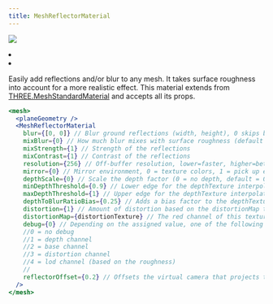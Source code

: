 ```yaml
---
title: MeshReflectorMaterial
---
```


[![](https://img.shields.io/badge/-storybook-%23ff69b4)](https://drei.vercel.app/?path=/story/shaders-meshreflectormaterial--reflector-st)

<Grid cols={4}>
  <li>
    <Codesandbox id="lx2h8" />
  </li>
  <li>
    <Codesandbox id="l900i" />
  </li>
</Grid>

Easily add reflections and/or blur to any mesh. It takes surface roughness into account for a more realistic effect. This material extends from [THREE.MeshStandardMaterial](https://threejs.org/docs/#api/en/materials/MeshStandardMaterial) and accepts all its props.

```jsx
<mesh>
  <planeGeometry />
  <MeshReflectorMaterial
    blur={[0, 0]} // Blur ground reflections (width, height), 0 skips blur
    mixBlur={0} // How much blur mixes with surface roughness (default = 1)
    mixStrength={1} // Strength of the reflections
    mixContrast={1} // Contrast of the reflections
    resolution={256} // Off-buffer resolution, lower=faster, higher=better quality, slower
    mirror={0} // Mirror environment, 0 = texture colors, 1 = pick up env colors
    depthScale={0} // Scale the depth factor (0 = no depth, default = 0)
    minDepthThreshold={0.9} // Lower edge for the depthTexture interpolation (default = 0)
    maxDepthThreshold={1} // Upper edge for the depthTexture interpolation (default = 0)
    depthToBlurRatioBias={0.25} // Adds a bias factor to the depthTexture before calculating the blur amount [blurFactor = blurTexture * (depthTexture + bias)]. It accepts values between 0 and 1, default is 0.25. An amount > 0 of bias makes sure that the blurTexture is not too sharp because of the multiplication with the depthTexture
    distortion={1} // Amount of distortion based on the distortionMap texture
    distortionMap={distortionTexture} // The red channel of this texture is used as the distortion map. Default is null
    debug={0} // Depending on the assigned value, one of the following channels is shown:
    //0 = no debug
    //1 = depth channel
    //2 = base channel
    //3 = distortion channel
    //4 = lod channel (based on the roughness)
    //
    reflectorOffset={0.2} // Offsets the virtual camera that projects the reflection. Useful when the reflective surface is some distance from the object's origin (default = 0)
  />
</mesh>
```
